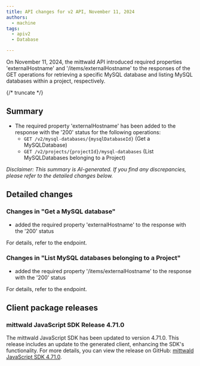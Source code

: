 ```yaml
---
title: API changes for v2 API, November 11, 2024
authors:
  - machine
tags:
  - apiv2
  - Database

---
```



On November 11, 2024, the mittwald API introduced required properties 'externalHostname' and '/items/externalHostname' to the responses of the GET operations for retrieving a specific MySQL database and listing MySQL databases within a project, respectively.

{/* truncate */}



## Summary


- The required property 'externalHostname' has been added to the response with the '200' status for the following operations:
  - `GET /v2/mysql-databases/{mysqlDatabaseId}` (Get a MySQLDatabase)
  - `GET /v2/projects/{projectId}/mysql-databases` (List MySQLDatabases belonging to a Project)

_Disclaimer: This summary is AI-generated. If you find any discrepancies, please refer to the detailed changes below._


## Detailed changes



### Changes in "Get a MySQL database"


- added the required property 'externalHostname' to the response with the '200' status


For details, refer to the <OperationLink operation="database-get-mysql-database" apiVersion="v2" /> endpoint.



### Changes in "List MySQL databases belonging to a Project"


- added the required property '/items/externalHostname' to the response with the '200' status


For details, refer to the <OperationLink operation="database-list-mysql-databases" apiVersion="v2" /> endpoint.




## Client package releases


### mittwald JavaScript SDK Release 4.71.0

The mittwald JavaScript SDK has been updated to version 4.71.0. This release includes an update to the generated client, enhancing the SDK's functionality. For more details, you can view the release on GitHub: [mittwald JavaScript SDK 4.71.0](https://github.com/mittwald/api-client-js/releases/tag/4.71.0).

